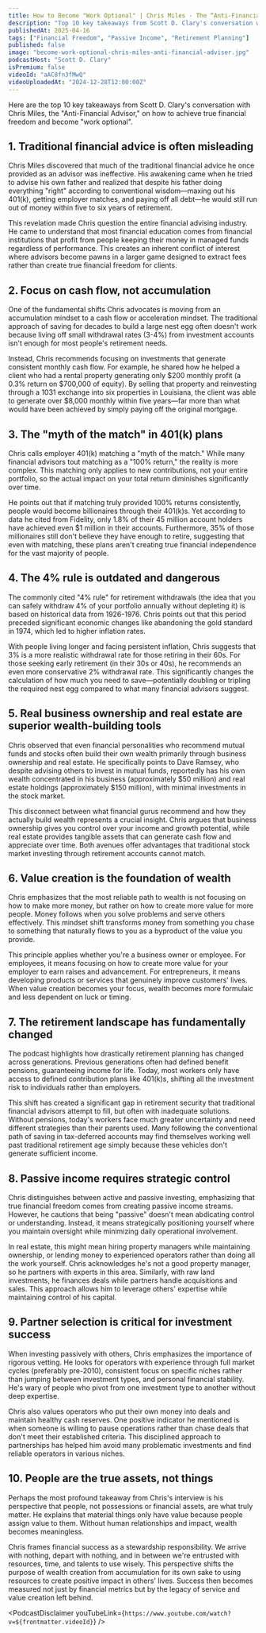 ```yaml
---
title: How to Become "Work Optional" | Chris Miles - The “Anti-Financial” Advisor
description: "Top 10 key takeaways from Scott D. Clary's conversation with Chris Miles, the "Anti-Financial Advisor," on how to achieve true financial freedom and become "work optional"."
publishedAt: 2025-04-16
tags: ["Financial Freedom", "Passive Income", "Retirement Planning"]
published: false
image: "become-work-optional-chris-miles-anti-financial-adviser.jpg"
podcastHost: "Scott D. Clary"
isPremium: false
videoId: "aAC8fn3fMwQ"
videoUploadedAt: "2024-12-28T12:00:00Z"
---
```



<PodcastSummaryPageLayout frontmatter={frontmatter}>

Here are the top 10 key takeaways from Scott D. Clary's conversation with Chris Miles, the "Anti-Financial Advisor," on how to achieve true financial freedom and become "work optional".

## 1. Traditional financial advice is often misleading

Chris Miles discovered that much of the traditional financial advice he once provided as an advisor was ineffective. His awakening came when he tried to advise his own father and realized that despite his father doing everything "right" according to conventional wisdom—maxing out his 401(k), getting employer matches, and paying off all debt—he would still run out of money within five to six years of retirement.

This revelation made Chris question the entire financial advising industry. He came to understand that most financial education comes from financial institutions that profit from people keeping their money in managed funds regardless of performance. This creates an inherent conflict of interest where advisors become pawns in a larger game designed to extract fees rather than create true financial freedom for clients.

## 2. Focus on cash flow, not accumulation

One of the fundamental shifts Chris advocates is moving from an accumulation mindset to a cash flow or acceleration mindset. The traditional approach of saving for decades to build a large nest egg often doesn't work because living off small withdrawal rates (3-4%) from investment accounts isn't enough for most people's retirement needs.

Instead, Chris recommends focusing on investments that generate consistent monthly cash flow. For example, he shared how he helped a client who had a rental property generating only $200 monthly profit (a 0.3% return on $700,000 of equity). By selling that property and reinvesting through a 1031 exchange into six properties in Louisiana, the client was able to generate over $8,000 monthly within five years—far more than what would have been achieved by simply paying off the original mortgage.

## 3. The "myth of the match" in 401(k) plans

Chris calls employer 401(k) matching a "myth of the match." While many financial advisors tout matching as a "100% return," the reality is more complex. This matching only applies to new contributions, not your entire portfolio, so the actual impact on your total return diminishes significantly over time.

He points out that if matching truly provided 100% returns consistently, people would become billionaires through their 401(k)s. Yet according to data he cited from Fidelity, only 1.8% of their 45 million account holders have achieved even $1 million in their accounts. Furthermore, 35% of those millionaires still don't believe they have enough to retire, suggesting that even with matching, these plans aren't creating true financial independence for the vast majority of people.

## 4. The 4% rule is outdated and dangerous

The commonly cited "4% rule" for retirement withdrawals (the idea that you can safely withdraw 4% of your portfolio annually without depleting it) is based on historical data from 1926-1976. Chris points out that this period preceded significant economic changes like abandoning the gold standard in 1974, which led to higher inflation rates.

With people living longer and facing persistent inflation, Chris suggests that 3% is a more realistic withdrawal rate for those retiring in their 60s. For those seeking early retirement (in their 30s or 40s), he recommends an even more conservative 2% withdrawal rate. This significantly changes the calculation of how much you need to save—potentially doubling or tripling the required nest egg compared to what many financial advisors suggest.

## 5. Real business ownership and real estate are superior wealth-building tools

Chris observed that even financial personalities who recommend mutual funds and stocks often build their own wealth primarily through business ownership and real estate. He specifically points to Dave Ramsey, who despite advising others to invest in mutual funds, reportedly has his own wealth concentrated in his business (approximately $50 million) and real estate holdings (approximately $150 million), with minimal investments in the stock market.

This disconnect between what financial gurus recommend and how they actually build wealth represents a crucial insight. Chris argues that business ownership gives you control over your income and growth potential, while real estate provides tangible assets that can generate cash flow and appreciate over time. Both avenues offer advantages that traditional stock market investing through retirement accounts cannot match.

## 6. Value creation is the foundation of wealth

Chris emphasizes that the most reliable path to wealth is not focusing on how to make more money, but rather on how to create more value for more people. Money follows when you solve problems and serve others effectively. This mindset shift transforms money from something you chase to something that naturally flows to you as a byproduct of the value you provide.

This principle applies whether you're a business owner or employee. For employees, it means focusing on how to create more value for your employer to earn raises and advancement. For entrepreneurs, it means developing products or services that genuinely improve customers' lives. When value creation becomes your focus, wealth becomes more formulaic and less dependent on luck or timing.

## 7. The retirement landscape has fundamentally changed

The podcast highlights how drastically retirement planning has changed across generations. Previous generations often had defined benefit pensions, guaranteeing income for life. Today, most workers only have access to defined contribution plans like 401(k)s, shifting all the investment risk to individuals rather than employers.

This shift has created a significant gap in retirement security that traditional financial advisors attempt to fill, but often with inadequate solutions. Without pensions, today's workers face much greater uncertainty and need different strategies than their parents used. Many following the conventional path of saving in tax-deferred accounts may find themselves working well past traditional retirement age simply because these vehicles don't generate sufficient income.

## 8. Passive income requires strategic control

Chris distinguishes between active and passive investing, emphasizing that true financial freedom comes from creating passive income streams. However, he cautions that being "passive" doesn't mean abdicating control or understanding. Instead, it means strategically positioning yourself where you maintain oversight while minimizing daily operational involvement.

In real estate, this might mean hiring property managers while maintaining ownership, or lending money to experienced operators rather than doing all the work yourself. Chris acknowledges he's not a good property manager, so he partners with experts in this area. Similarly, with raw land investments, he finances deals while partners handle acquisitions and sales. This approach allows him to leverage others' expertise while maintaining control of his capital.

## 9. Partner selection is critical for investment success

When investing passively with others, Chris emphasizes the importance of rigorous vetting. He looks for operators with experience through full market cycles (preferably pre-2010), consistent focus on specific niches rather than jumping between investment types, and personal financial stability. He's wary of people who pivot from one investment type to another without deep expertise.

Chris also values operators who put their own money into deals and maintain healthy cash reserves. One positive indicator he mentioned is when someone is willing to pause operations rather than chase deals that don't meet their established criteria. This disciplined approach to partnerships has helped him avoid many problematic investments and find reliable operators in various niches.

## 10. People are the true assets, not things

Perhaps the most profound takeaway from Chris's interview is his perspective that people, not possessions or financial assets, are what truly matter. He explains that material things only have value because people assign value to them. Without human relationships and impact, wealth becomes meaningless.

Chris frames financial success as a stewardship responsibility. We arrive with nothing, depart with nothing, and in between we're entrusted with resources, time, and talents to use wisely. This perspective shifts the purpose of wealth creation from accumulation for its own sake to using resources to create positive impact in others' lives. Success then becomes measured not just by financial metrics but by the legacy of service and value creation left behind.

<PodcastDisclaimer
  youTubeLink={`https://www.youtube.com/watch?v=${frontmatter.videoId}`}
/>

</PodcastSummaryPageLayout>
